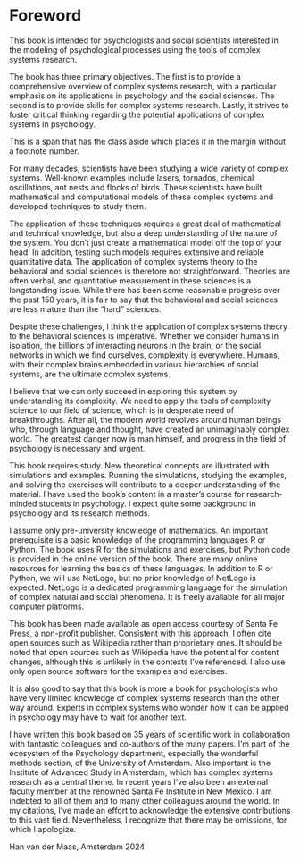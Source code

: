 # Foreword {.unnumbered}

This book is intended for psychologists and social scientists interested in the modeling of psychological processes using the tools of complex systems research.

The book has three primary objectives. The first is to provide a comprehensive overview of complex systems research, with a particular emphasis on its applications in psychology and the social sciences. The second is to provide skills for complex systems research. Lastly, it strives to foster critical thinking regarding the potential applications of complex systems in psychology.

[This is a span that has the class aside which places it in the margin without a footnote number.]{.aside}

For many decades, scientists have been studying a wide variety of complex systems. Well-known examples include lasers, tornados, chemical oscillations, ant nests and flocks of birds. These scientists have built mathematical and computational models of these complex systems and developed techniques to study them.

The application of these techniques requires a great deal of mathematical and technical knowledge, but also a deep understanding of the nature of the system. You don't just create a mathematical model off the top of your head. In addition, testing such models requires extensive and reliable quantitative data. The application of complex systems theory to the behavioral and social sciences is therefore not straightforward. Theories are often verbal, and quantitative measurement in these sciences is a longstanding issue. While there has been some reasonable progress over the past 150 years, it is fair to say that the behavioral and social sciences are less mature than the "hard" sciences.

Despite these challenges, I think the application of complex systems theory to the behavioral sciences is imperative. Whether we consider humans in isolation, the billions of interacting neurons in the brain, or the social networks in which we find ourselves, complexity is everywhere. Humans, with their complex brains embedded in various hierarchies of social systems, are the ultimate complex systems.

I believe that we can only succeed in exploring this system by understanding its complexity. We need to apply the tools of complexity science to our field of science, which is in desperate need of breakthroughs. After all, the modern world revolves around human beings who, through language and thought, have created an unimaginably complex world. The greatest danger now is man himself, and progress in the field of psychology is necessary and urgent.

This book requires study. New theoretical concepts are illustrated with simulations and examples. Running the simulations, studying the examples, and solving the exercises will contribute to a deeper understanding of the material. I have used the book's content in a master's course for research-minded students in psychology. I expect quite some background in psychology and its research methods.

I assume only pre-university knowledge of mathematics. An important prerequisite is a basic knowledge of the programming languages R or Python. The book uses R for the simulations and exercises, but Python code is provided in the online version of the book. There are many online resources for learning the basics of these languages. In addition to R or Python, we will use NetLogo, but no prior knowledge of NetLogo is expected. NetLogo is a dedicated programming language for the simulation of complex natural and social phenomena. It is freely available for all major computer platforms.

This book has been made available as open access courtesy of Santa Fe Press, a non-profit publisher. Consistent with this approach, I often cite open sources such as Wikipedia rather than proprietary ones. It should be noted that open sources such as Wikipedia have the potential for content changes, although this is unlikely in the contexts I've referenced. I also use only open source software for the examples and exercises.

It is also good to say that this book is more a book for psychologists who have very limited knowledge of complex systems research than the other way around. Experts in complex systems who wonder how it can be applied in psychology may have to wait for another text.

I have written this book based on 35 years of scientific work in collaboration with fantastic colleagues and co-authors of the many papers. I'm part of the ecosystem of the Psychology department, especially the wonderful methods section, of the University of Amsterdam. Also important is the Institute of Advanced Study in Amsterdam, which has complex systems research as a central theme. In recent years I've also been an external faculty member at the renowned Santa Fe Institute in New Mexico. I am indebted to all of them and to many other colleagues around the world. In my citations, I've made an effort to acknowledge the extensive contributions to this vast field. Nevertheless, I recognize that there may be omissions, for which I apologize.

Han van der Maas, Amsterdam 2024
